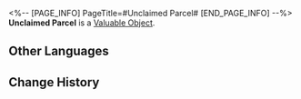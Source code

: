<%-- [PAGE_INFO]
PageTitle=#Unclaimed Parcel#
[END_PAGE_INFO] --%>
{{Item Infobox
|id          = 300051
|image       = Item Unclaimed Parcel.png
|type        = Valuable Object
|invCategory = Valuables
|rarity      = 3
|effect      = 
|description = Unclaimed parcel. Opening them may yield random materials.
}}
{{Description|Due to various reasons, the recipient did not receive this parcel, and the sender did not retrieve it either. When selling these parcels, the Sky-Faring Commission scans them in advance to ensure that there are no dangerous goods (or excessively valuable items) inside.<br /><br />''"Mystery boxes like this are scams. Last time, I opened five boxes with expired mung bean sodas in a row..."''<br />''"How did this not get flagged as a dangerous item during the screening process!"''}}
'''Unclaimed Parcel''' is a [[Valuable Object]].

==Other Languages==
{{Other Languages
|en   = Unclaimed Parcel
|zhs  = 逾期未取的邮包
|zht  = 逾期未取的郵包
|ja   = 受取期限が過ぎた荷物
|ko   = 수취 기한이 지난 우편물
|es   = Paquete sin recoger
|fr   = Colis non réclamé
|ru   = Невостребованная посылка
|th   = พัสดุที่ไม่มีผู้มารับ
|vi   = Bưu Kiện Quá Hạn Chưa Nhận
|de   = Nicht abgeholtes Paket
|id   = Paket yang Belum Diambil
|pt   = Encomenda Não Resgatada
}}

==Change History==
{{Change History|1.3}}